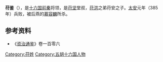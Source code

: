 '''苻鉴'''（{{bd|?||?||}}），是[[十六国|十六国]][[前秦|前秦]]将领，是[[苻坚|苻坚]]堂叔，[[苻洪|苻洪]]之弟苻安之子。[[太安_(前秦)|太安]]元年（385年）兵败，被后燕的[[慕容麟|慕容麟]]所杀。

==参考资料==
*《[[资治通鉴|资治通鉴]]》卷一百零六


[[Category:苻姓|Category:苻姓]]
[[Category:五胡十六国人物|Category:五胡十六国人物]]